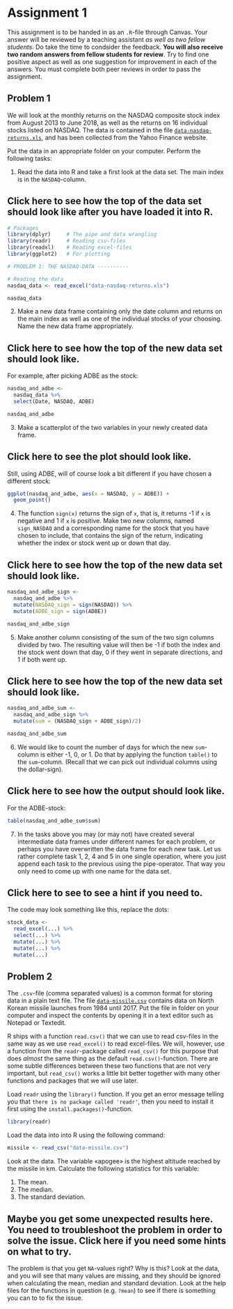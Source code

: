 # Assignment 1 {.unnumbered}

::: callout-note
This assignment is to be handed in as an `.R`-file through Canvas. Your answer will be reviewed by a teaching assistant *as well as two fellow students*. Do take the time to condsider the feedback. **You will also receive two random answers from fellow students for review**. Try to find one positive aspect as well as one suggestion for improvement in each of the answers. You must complete both peer reviews in order to pass the assignment.
:::

## Problem 1 {.unnumbered}

We will look at the monthly returns on the NASDAQ composite stock index from August 2013 to June 2018, as well as the returns on 16 individual stocks listed on NASDAQ. The data is contained in the file [`data-nasdaq-returns.xls`](data-nasdaq-returns.xls), and has been collected from the Yahoo Finance website.

Put the data in an appropriate folder on your computer. Perform the following tasks:

1.  Read the data into R and take a first look at the data set. The main index is in the `NASDAQ`-column.

::: {.callout-note collapse="true" icon="false"}
## Click here to see how the top of the data set should look like after you have loaded it into R.

```r
# Packages
library(dplyr)     # The pipe and data wrangling
library(readr)     # Reading csv-files
library(readxl)    # Reading excel-files
library(ggplot2)   # For plotting

# PROBLEM 1: THE NASDAQ-DATA ----------

# Reading the data
nasdaq_data <- read_excel("data-nasdaq-returns.xls")

nasdaq_data
```
:::

2.  Make a new data frame containing only the date column and returns on the main index as well as one of the individual stocks of your choosing. Name the new data frame appropriately.

::: {.callout-note collapse="true" icon="false"}
## Click here to see how the top of the new data set should look like.

For example, after picking ADBE as the stock:

```r
nasdaq_and_adbe <-
  nasdaq_data %>%
  select(Date, NASDAQ, ADBE)

nasdaq_and_adbe
```
:::

3.  Make a scatterplot of the two variables in your newly created data frame.

::: {.callout-note collapse="true" icon="false"}
## Click here to see the plot should look like.

Still, using ADBE, will of course look a bit different if you have chosen a different stock:

```r
ggplot(nasdaq_and_adbe, aes(x = NASDAQ, y = ADBE)) +
  geom_point()
```
:::

4.  The function `sign(x)` returns the sign of `x`, that is, it returns -1 if `x` is negative and 1 if `x` is positive. Make two new columns, named `sign_NASDAQ` and a corresponding name for the stock that you have chosen to include, that contains the sign of the return, indicating whether the index or stock went up or down that day.

::: {.callout-note collapse="true" icon="false"}
## Click here to see how the top of the new data set should look like.

```r
nasdaq_and_adbe_sign <-
  nasdaq_and_adbe %>%
  mutate(NASDAQ_sign = sign(NASDAQ)) %>%
  mutate(ADBE_sign = sign(ADBE))

nasdaq_and_adbe_sign
```
:::

5.  Make another column consisting of the sum of the two sign columns divided by two. The resulting value will then be -1 if both the index and the stock went down that day, 0 if they went in separate directions, and 1 if both went up.

::: {.callout-note collapse="true" icon="false"}
## Click here to see how the top of the new data set should look like.

```r
nasdaq_and_adbe_sum <-
  nasdaq_and_adbe_sign %>% 
  mutate(sum = (NASDAQ_sign + ADBE_sign)/2)

nasdaq_and_adbe_sum
```
:::

6.  We would like to count the number of days for which the new `sum`-column is either -1, 0, or 1. Do that by applying the function `table()` to the `sum`-column. (Recall that we can pick out individual columns using the dollar-sign).

::: {.callout-note collapse="true" icon="false"}
## Click here to see how the output should look like.

For the ADBE-stock:

```r
table(nasdaq_and_adbe_sum$sum)
```
:::

7.  In the tasks above you may (or may not) have created several intermediate data frames under different names for each problem, or perhaps you have overwritten the data frame for each new task. Let us rather complete task 1, 2, 4 and 5 in one single operation, where you just append each task to the previous using the pipe-operator. That way you only need to come up with one name for the data set.

::: {.callout-note collapse="true" icon="false"}
## Click here to see to see a hint if you need to.

The code may look something like this, replace the dots:

```r
stock_data <-
  read_excel(...) %>%       
  select(...) %>%                  
  mutate(...) %>%          
  mutate(...) %>%              
  mutate(...)       
```
:::

## Problem 2 {.unnumbered}

The `.csv`-file (comma separated values) is a common format for storing data in a plain text file. The file [`data-missile.csv`](data-missile.csv) contains data on North Korean missile launches from 1984 until 2017. Put the file in folder on your computer and inspect the contents by opening it in a text editor such as Notepad or Textedit.

R ships with a function `read.csv()` that we can use to read csv-files in the same way as we use `read_excel()` to read excel-files. We will, however, use a function from the `readr`-package called `read_csv()` for this purpose that does *almost* the same thing as the default `read.csv()`-function. There are some subtle differences between these two functions that are not very important, but `read_csv()` works a little bit better together with many other functions and packages that we will use later.

Load `readr` using the `library()` function. If you get an error message telling you that `there is no package called 'readr'`, then you need to install it first using the `install.packages()`-function.

```r
library(readr)
```

Load the data into into R using the following command:

```r
missile <- read_csv("data-missile.csv")
```

Look at the data. The variable «apogee» is the highest altitude reached by the missile in km. Calculate the following statistics for this variable:

1.  The mean.
2.  The median.
3.  The standard deviation.

::: {.callout-note collapse="true" icon="false"}
## Maybe you get some unexpected results here. You need to troubleshoot the problem in order to solve the issue. Click here if you need some hints on what to try.

The problem is that you get `NA`-values right? Why is this? Look at the data, and you will see that many values are missing, and they should be ignored when calculating the mean, median and standard deviation. Look at the help files for the functions in question (e.g. `?mean`) to see if there is something you can to to fix the issue.
:::
